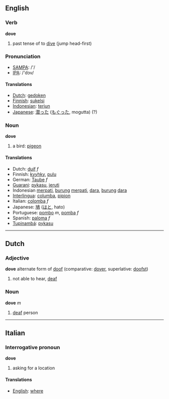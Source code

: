 ==English==
=== Verb ===
'''dove'''

# past tense of to [[dive]] (jump head-first)

=== Pronunciation ===
*[[w:SAMPA|SAMPA]]: /'/
*[[w:IPA|IPA]]: /'dɔv/

==== Translations ====
*[[Dutch]]: [[gedoken]]
*[[Finnish]]: [[sukelsi]]
*[[Indonesian]]: [[terjun]]
*[[Japanese]]: [[潜った]] ([[もぐった]], mogutta) (?)

=== Noun ===
'''dove'''

# a bird: [[pigeon]]

==== Translations ====
*Dutch: [[duif]] ''f''
*Finnish: [[kyyhky]], [[pulu]]
*German: [[Taube]] ''f''
*[[Guarani]]: [[pykasu]], [[jeruti]]
*Indonesian [[merpati]], [[burung]] [[merpati]], [[dara]], [[burung]] [[dara]]
*[[Interlingua]]: [[columba]], [[pipion]]
*Italian: [[colomba]] ''f''
*Japanese: [[鳩]] ([[はと]], hato)
*Portuguese: [[pombo]] ''m'', [[pomba]] ''f''
*Spanish: [[paloma]] ''f''
*[[Tupinambá]]: [[pykasu]]

----
==Dutch==
=== Adjective ===
'''dove''' alternate form of [[doof]] (comparative: [[dover]], superlative: [[doofst]])

# not able to hear, [[deaf]]

=== Noun ===
'''dove''' ''m''

# [[deaf]] person

----
==Italian==
=== Interrogative pronoun ===
'''dove'''

# asking for a location

==== Translations ====
*[[English]]: [[where]]